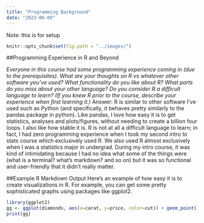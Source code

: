 ```yaml
---
title: "Programming Background"
date: "2023-06-09"
---
```


Note: this is for setup

```r
knitr::opts_chunk$set(fig.path = "../images/")
```



##Programming Experience in R and Beyond

*Everyone in this course had some programming experience coming in (due to the prerequisites).  What are your thoughts on R vs whatever other software you've used?  What functionality do you like about R?  What parts do you miss about your other language?  Do you consider R a difficult language to learn? (If you knew R prior to the course, describe your experience when first learning it.)* 
Answer: R is similar to other software I've used such as Python (and specifically, it behaves pretty similarly to the pandas package in python). Like pandas, I love how easy it is to get statistics, analyses and plots/figures, without needing to create a billion four loops. I also like how stable it is.
R is not at all a difficult language to learn; in fact, I had zero programming experience when I took my second intro to stats course which exclusively used R. We also used R almost exclusively when I was a statistics major in undergrad. During my intro course, it was kind of intimidating because I had no idea what some of the things were (what is a terminal? what's markdown? and so on) but it was so functional and user-friendly that it didn't really matter.


##Example R Markdown Output
Here's an example of how easy it is to create visualizations in R. For example, you can get some pretty sophisticated graphs using packages like ggplot2. 

```r
library(ggplot2)
gg <- ggplot(diamonds, aes(x=carat, y=price, color=cut)) + geom_point() + labs(title="Scatterplot", x="Carat", y="Price")
print(gg)

```


